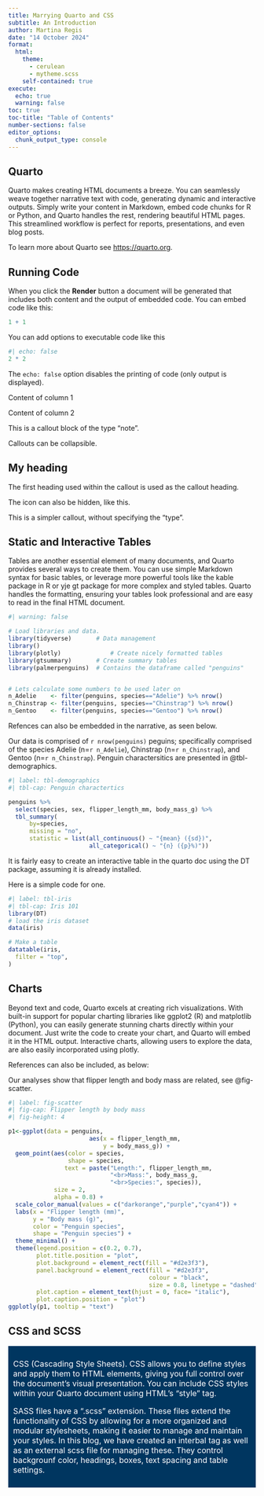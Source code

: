 ```yaml
---
title: Marrying Quarto and CSS
subtitle: An Introduction
author: Martina Regis
date: "14 October 2024"
format: 
  html:
    theme: 
      - cerulean
      - mytheme.scss
    self-contained: true
execute:
  echo: true
  warning: false
toc: true
toc-title: "Table of Contents"
number-sections: false
editor_options: 
  chunk_output_type: console
---
```


<style>
    .my_custom-section {
        background-color: #003660;
        color: white;
        padding: 10px;
        font-size: 16px;
    }

</style>


## Quarto

Quarto makes creating HTML documents a breeze.  You can seamlessly weave together narrative text with code, generating dynamic and interactive outputs. Simply write your content in Markdown, embed code chunks for R or Python, and Quarto handles the rest, rendering beautiful HTML pages.  This streamlined workflow is perfect for reports, presentations, and even blog posts.

To learn more about Quarto see <https://quarto.org>.


## Running Code

When you click the **Render** button a document will be generated that
includes both content and the output of embedded code. You can embed
code like this:

```r
1 + 1
```

You can add options to executable code like this

```r
#| echo: false
2 * 2
```

The `echo: false` option disables the printing of code (only output is
displayed).

:::: {layout="[50, 50]"}
::: {#first-column}
Content of column 1
:::
    
::: {#Second-column}
Content of column 2
:::
::::

:::{.callout-note}
This is a callout block of the type "note".
:::

:::{.callout-caution collapse="true"}
Callouts can be collapsible. 
:::

:::{.callout-important}
# My heading
The first heading used within the callout 
is used as the callout heading.
:::

:::{.callout-tip icon=false}
The icon can also be hidden, like this. 
:::


:::{.callout}
This is a simpler callout, without 
specifying the "type". 
:::

## Static and Interactive Tables

Tables are another essential element of many documents, and Quarto provides several ways to create them.  You can use simple Markdown syntax for basic tables, or leverage more powerful tools like the kable package in R or yje gt package for more complex and styled tables.  Quarto handles the formatting, ensuring your tables look professional and are easy to read in the final HTML document.

```r
#| warning: false

# Load libraries and data.
library(tidyverse)       # Data management
library()
library(plotly)              # Create nicely formatted tables
library(gtsummary)       # Create summary tables
library(palmerpenguins)  # Contains the dataframe called "penguins"


# Lets calculate some numbers to be used later on
n_Adelie    <- filter(penguins, species=="Adelie") %>% nrow()
n_Chinstrap <- filter(penguins, species=="Chinstrap") %>% nrow()
n_Gentoo    <- filter(penguins, species=="Gentoo") %>% nrow()
```

Refences can also be embedded in the narrative, as seen below.

Our data is comprised of `r nrow(penguins)` peguins; specifically comprised of the
species Adelie (n=`r n_Adelie`), Chinstrap (n=`r n_Chinstrap`), and Gentoo 
(n=`r n_Chinstrap`). Penguin charactersitics are presented in @tbl-demographics.

```r
#| label: tbl-demographics
#| tbl-cap: Penguin charactertics

penguins %>% 
  select(species, sex, flipper_length_mm, body_mass_g) %>%
  tbl_summary(
      by=species,
      missing = "no",
      statistic = list(all_continuous() ~ "{mean} ({sd})",
                       all_categorical() ~ "{n} ({p}%)"))
```

It is fairly easy to create an interactive table in the quarto doc using the DT package, assuming it is already installed.

Here is a simple code for one.

```r
#| label: tbl-iris
#| tbl-cap: Iris 101
library(DT)
# load the iris dataset
data(iris)

# Make a table
datatable(iris,
  filter = "top",
)
```

## Charts

Beyond text and code, Quarto excels at creating rich visualizations. With built-in support for popular charting libraries like ggplot2 (R) and matplotlib (Python), you can easily generate stunning charts directly within your document.  Just write the code to create your chart, and Quarto will embed it in the HTML output.  Interactive charts, allowing users to explore the data, are also easily incorporated using plotly.

References can also be included, as below:

Our analyses show that flipper length and body mass are related, see @fig-scatter.  

```r
#| label: fig-scatter
#| fig-cap: Flipper length by body mass
#| fig-height: 4

p1<-ggplot(data = penguins, 
                       aes(x = flipper_length_mm,
                           y = body_mass_g)) +
  geom_point(aes(color = species, 
                 shape = species,
                text = paste("Length:", flipper_length_mm, 
                             "<br>Mass:", body_mass_g, 
                             "<br>Species:", species)),
             size = 2,
             alpha = 0.8) +
  scale_color_manual(values = c("darkorange","purple","cyan4")) +
  labs(x = "Flipper length (mm)",
       y = "Body mass (g)",
       color = "Penguin species",
       shape = "Penguin species") +
  theme_minimal() + 
  theme(legend.position = c(0.2, 0.7),
        plot.title.position = "plot",
        plot.background = element_rect(fill = "#d2e3f3"),
        panel.background = element_rect(fill = "#d2e3f3",
                                        colour = "black",
                                        size = 0.8, linetype = "dashed"),
        plot.caption = element_text(hjust = 0, face= "italic"),
        plot.caption.position = "plot")
ggplotly(p1, tooltip = "text")
```


## CSS and SCSS

<div class="my_custom-section">
CSS (Cascading Style Sheets). CSS allows you to define styles and apply them to HTML elements, giving you full control over the document’s visual presentation. You can include CSS styles within your Quarto document using HTML’s "style" tag. 
<br>

SASS files have a “.scss” extension. These files extend the functionality of CSS by allowing for a more organized and modular stylesheets, making it easier to manage and maintain your styles. In this blog, we have created an interbal tag as well as an external scss file for managing these. They control backgrounf color, headings, boxes, text spacing and table settings.
</div>


